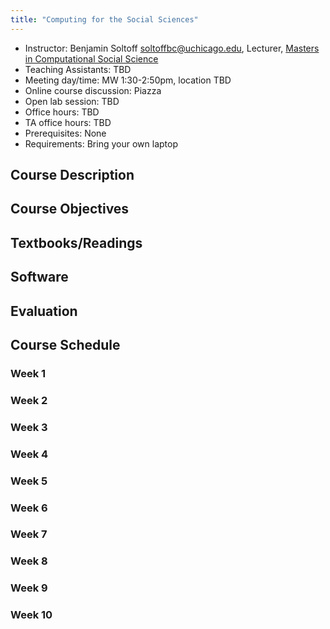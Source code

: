 ```yaml
---
title: "Computing for the Social Sciences"
---
```


* Instructor: Benjamin Soltoff [soltoffbc@uchicago.edu](mailto:soltoffbc@uchicago.edu), Lecturer, [Masters in Computational Social Science](http://macss.uchicago.edu)
* Teaching Assistants: TBD
* Meeting day/time: MW 1:30-2:50pm, location TBD
* Online course discussion: Piazza
* Open lab session: TBD
* Office hours: TBD
* TA office hours: TBD
* Prerequisites: None
* Requirements: Bring your own laptop

## Course Description

## Course Objectives

## Textbooks/Readings

## Software

## Evaluation

## Course Schedule

### Week 1

### Week 2

### Week 3

### Week 4

### Week 5

### Week 6

### Week 7

### Week 8

### Week 9

### Week 10






